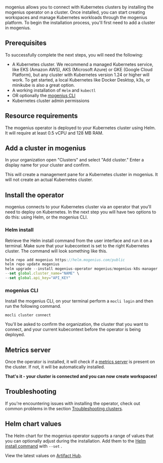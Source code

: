 ﻿---
sidebar_position: "1"
description: "Connect your own Kubernetes cluster by installing the mogenius operator on the cluster."
---

mogenius allows you to connect with Kubernetes clusters by installing the mogenius operator on a cluster. Once installed, you can start creating workspaces and manage Kubernetes workloads through the mogenius platform. To begin the installation process, you'll first need to add a cluster in mogenius.

## Prerequisites

To successfully complete the next steps, you will need the following:

- A Kubernetes cluster. We recommend a managed Kubernetes service, like EKS (Amazon AWS), AKS (Microsoft Azure) or GKE (Google Cloud Platform), but any cluster with Kubernetes version 1.24 or higher will work. To get started, a local Kubernetes like Docker Desktop, k3s, or minikube is also a great option.
- A working installation of `Helm` and `kubectl`
- OR optionally the [mogenius CLI](../workspaces/mogenius-CLI)
- Kubernetes cluster admin permissions

## Resource requirements

The mogenius operator is deployed to your Kubernetes cluster using Helm. It will require at least 0.5 vCPU and 128 MB RAM.

## Add a cluster in mogenius

In your organization open "Clusters" and select "Add cluster." Enter a display name for your cluster and confirm.

<Note>
  This will create a management pane for a Kubernetes cluster in mogenius. It will not create an actual Kubernetes cluster.
</Note>

## Install the operator

mogenius connects to your Kubernetes cluster via an operator that you'll need to deploy on Kubernetes. In the next step you will have two options to do this: using Helm, or the mogenius CLI.

### Helm install

Retrieve the Helm install command from the user interface and run it on a terminal. Make sure that your kubecontext is set to the right Kubernetes cluster. The command will look something like this.

```jsx title="mogenius operator Helm install"
helm repo add mogenius https://helm.mogenius.com/public
helm repo update mogenius
helm upgrade --install mogenius-operator mogenius/mogenius-k8s-manager -n mogenius --create-namespace --wait \
--set global.cluster_name="NAME" \
--set global.api_key="API_KEY"
```

### mogenius CLI

Install the mogenius CLI, on your terminal perform a `mocli login` and then run the following command.

```jsx" title="Installation via mogenius CLI"
mocli cluster connect
```

You'll be asked to confirm the organization, the cluster that you want to connect, and your current kubecontext before the operator is being deployed.

## Metrics server

Once the operator is installed, it will check if a [metrics server](https://github.com/kubernetes-sigs/metrics-server) is present on the cluster. If not, it will be automatically installed.

**That's it - your cluster is connected and you can now create workspaces\!**

## Troubleshooting

If you're encountering issues with installing the operator, check out common problems in the section [Troubleshooting clusters](./troubleshooting-clusters.md).

## Helm chart values

The Helm chart for the mogenius operator supports a range of values that you can optionally adjust during the installation. Add them to the [Helm install command](https://docs.mogenius.com/documentation/cluster-management/installing-mogenius#helm-install) with `--set` .

View the latest values on [Artifact Hub](https://artifacthub.io/packages/helm/mogenius/mogenius-k8s-manager#values).